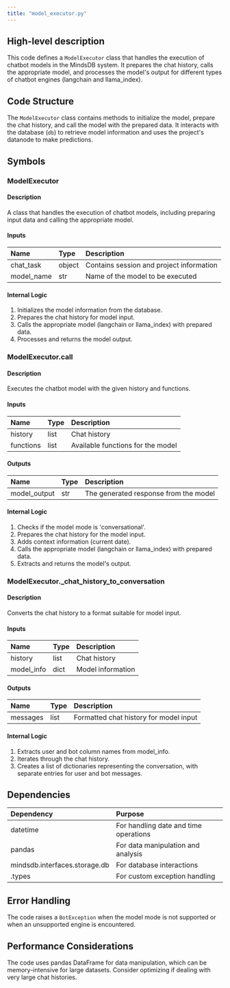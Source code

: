 ```yaml
---
title: "model_executor.py"
---
```


## High-level description
This code defines a `ModelExecutor` class that handles the execution of chatbot models in the MindsDB system. It prepares the chat history, calls the appropriate model, and processes the model's output for different types of chatbot engines (langchain and llama_index).

## Code Structure
The `ModelExecutor` class contains methods to initialize the model, prepare the chat history, and call the model with the prepared data. It interacts with the database (`db`) to retrieve model information and uses the project's datanode to make predictions.

## Symbols

### ModelExecutor
#### Description
A class that handles the execution of chatbot models, including preparing input data and calling the appropriate model.

#### Inputs
| Name | Type | Description |
|:-----|:-----|:------------|
| chat_task | object | Contains session and project information |
| model_name | str | Name of the model to be executed |

#### Internal Logic
1. Initializes the model information from the database.
2. Prepares the chat history for model input.
3. Calls the appropriate model (langchain or llama_index) with prepared data.
4. Processes and returns the model output.

### ModelExecutor.call
#### Description
Executes the chatbot model with the given history and functions.

#### Inputs
| Name | Type | Description |
|:-----|:-----|:------------|
| history | list | Chat history |
| functions | list | Available functions for the model |

#### Outputs
| Name | Type | Description |
|:-----|:-----|:------------|
| model_output | str | The generated response from the model |

#### Internal Logic
1. Checks if the model mode is 'conversational'.
2. Prepares the chat history for the model input.
3. Adds context information (current date).
4. Calls the appropriate model (langchain or llama_index) with prepared data.
5. Extracts and returns the model's output.

### ModelExecutor._chat_history_to_conversation
#### Description
Converts the chat history to a format suitable for model input.

#### Inputs
| Name | Type | Description |
|:-----|:-----|:------------|
| history | list | Chat history |
| model_info | dict | Model information |

#### Outputs
| Name | Type | Description |
|:-----|:-----|:------------|
| messages | list | Formatted chat history for model input |

#### Internal Logic
1. Extracts user and bot column names from model_info.
2. Iterates through the chat history.
3. Creates a list of dictionaries representing the conversation, with separate entries for user and bot messages.

## Dependencies
| Dependency | Purpose |
|:-----------|:--------|
| datetime | For handling date and time operations |
| pandas | For data manipulation and analysis |
| mindsdb.interfaces.storage.db | For database interactions |
| .types | For custom exception handling |

## Error Handling
The code raises a `BotException` when the model mode is not supported or when an unsupported engine is encountered.

## Performance Considerations
The code uses pandas DataFrame for data manipulation, which can be memory-intensive for large datasets. Consider optimizing if dealing with very large chat histories.